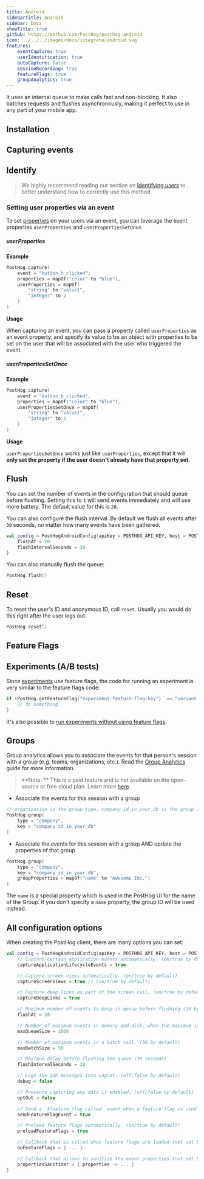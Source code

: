 ```yaml
---
title: Android
sidebarTitle: Android
sidebar: Docs
showTitle: true
github: https://github.com/PostHog/posthog-android
icon: ../../../images/docs/integrate/android.svg
features:
    eventCapture: true
    userIdentification: true
    autoCapture: false
    sessionRecording: true
    featureFlags: true
    groupAnalytics: true
---
```


It uses an internal queue to make calls fast and non-blocking. It also batches requests and flushes asynchronously, making it perfect to use in any part of your mobile app.


## Installation

<AndroidInstall />

## Capturing events

<AndroidSendEvents />

## Identify

> We highly recommend reading our section on [Identifying users](/docs/integrate/identifying-users) to better understand how to correctly use this method.

<AndroidIdentify />

### Setting user properties via an event

To set [properties](/docs/data/user-properties) on your users via an event, you can leverage the event properties `userProperties` and `userPropertiesSetOnce`.

##### userProperties

**Example**

```kotlin
PostHog.capture(
    event = "button_b_clicked",
    properties = mapOf("color" to "blue"),
    userProperties = mapOf(
        "string" to "value1",
        "integer" to 2
    )
)
```

**Usage**

When capturing an event, you can pass a property called `userProperties` as an event property, and specify its value to be an object with properties to be set on the user that will be associated with the user who triggered the event.

##### userPropertiesSetOnce

**Example**

```kotlin
PostHog.capture(
    event = "button_b_clicked",
    properties = mapOf("color" to "blue"),
    userPropertiesSetOnce = mapOf(
        "string" to "value1",
        "integer" to 2
    )
)
```

**Usage**

`userPropertiesSetOnce` works just like `userProperties`, except that it will **only set the property if the user doesn't already have that property set**.

## Flush

You can set the number of events in the configuration that should queue before flushing.
Setting this to `1` will send events immediately and will use more battery. The default value for this is `20`.

You can also configure the flush interval. By default we flush all events after `30` seconds,
no matter how many events have been gathered.

```kotlin
val config = PostHogAndroidConfig(apiKey = POSTHOG_API_KEY, host = POSTHOG_HOST).apply { 
    flushAt = 20
    flushIntervalSeconds = 30
}
```

You can also manually flush the queue:

```kotlin
PostHog.flush() 
```

## Reset

To reset the user's ID and anonymous ID, call `reset`. Usually you would do this right after the user logs out.

```kotlin
PostHog.reset()
```

## Feature Flags


<FeatureFlagsLibsIntro />


<AndroidFeatureFlagsCode />

## Experiments (A/B tests)

Since [experiments](/docs/experiments/manual) use feature flags, the code for running an experiment is very similar to the feature flags code:

```kotlin
if (PostHog.getFeatureFlag("experiment-feature-flag-key")  == "variant-name") {
    // do something
}
```

It's also possible to [run experiments without using feature flags](/docs/experiments/running-experiments-without-feature-flags).

## Groups

Group analytics allows you to associate the events for that person's session with a group (e.g. teams, organizations, etc.). Read the [Group Analytics](/docs/user-guides/group-analytics) guide for more information.

> **Note: ** This is a paid feature and is not available on the open-source or free cloud plan. Learn more [here](/pricing).

-   Associate the events for this session with a group

```kotlin
// organization is the group type, company_id_in_your_db is the group ID
PostHog.group(
    type = "company", 
    key = "company_id_in_your_db"
)
```

-   Associate the events for this session with a group AND update the properties of that group

```kotlin
PostHog.group(
    type = "company", 
    key = "company_id_in_your_db",
    groupProperties = mapOf("name" to "Awesome Inc.")
)
```

The `name` is a special property which is used in the PostHog UI for the name of the Group. If you don't specify a `name` property, the group ID will be used instead.

## All configuration options

When creating the PostHog client, there are many options you can set:

```kotlin
val config = PostHogAndroidConfig(apiKey = POSTHOG_API_KEY, host = POSTHOG_HOST).apply {
    // Capture certain application events automatically. (on/true by default)
    captureApplicationLifecycleEvents = true

    // Capture screen views automatically. (on/true by default)
    captureScreenViews = true // (on/true by default)

    // Capture deep links as part of the screen call. (on/true by default)
    captureDeepLinks = true

    // Maximum number of events to keep in queue before flushing (20 by default)
    flushAt = 20

    // Number of maximum events in memory and disk, when the maximum is exceed, the oldest event is deleted and the new one takes place. (1000 by default)
    maxQueueSize = 1000

    // Number of maximum events in a batch call. (50 by default)
    maxBatchSize = 50

    // Maximum delay before flushing the queue (30 seconds)
    flushIntervalSeconds = 30

    // Logs the SDK messages into Logcat. (off/false by default)
    debug = false

    // Prevents capturing any data if enabled. (off/false by default)
    optOut = false

    // Send a `$feature_flag_called` event when a feature flag is used automatically. (on/true by default)
    sendFeatureFlagEvent = true

    // Preload feature flags automatically. (on/true by default)
    preloadFeatureFlags = true

    // Callback that is called when feature flags are loaded (not set by default)
    onFeatureFlags = { ... }

    // Callback that allows to sanitize the event properties (not set by default)
    propertiesSanitizer = { properties -> ... }
}
```
